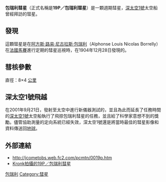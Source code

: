 {{Infobox Comet
| name=19P/包瑞利彗星
| image=[[File:Comet_Borrelly_Nucleus.jpg|250px]]
| discoverer=[[阿方斯·路易·尼古拉斯·包瑞利|阿方斯·路易·尼古拉斯·包瑞利]]
| discovery_date= 1904年12月28日
| designations=1905 II; 1911 VIII; 1918 IV;<br /> 1925 VIII; 1932 IV; 1953 IV;<br /> 1960 V; 1967 VIII; 1974 VII;<br /> 1981 IV; 1987 XXXIII; 1994 XXX
| epoch=2001年9月8日（[[儒略日|JD]]2452160.5）
| semimajor=3.59 [[天文單位|AU]]
| perihelion= 1.35 AU
| aphelion= 5.83 AU
| eccentricity=0.624
| period= 6.8 [[儒略年|a]]
| inclination=30.3°
| last_p=2008年7月26日
| next_p=2015年5月28日
}}
'''包瑞利彗星'''（正式名稱是'''19P／包瑞利彗星'''）是一顆週期彗星，[[深太空1號|深太空1號]]太空船曾經拜訪的彗星。

== 發現 ==
這顆彗星是在[[阿方斯·路易·尼古拉斯·包瑞利|阿方斯·路易·尼古拉斯·包瑞利]]（Alphonse Louis Nicolas Borrelly）在[[法國|法國]][[馬賽|馬賽]]進行定期的彗星巡視時，在1904年12月28日發現的。

== 彗核參數 ==
直徑：8×4 [[公里|公里]]

== 深太空1號飛越 ==
在2001年9月21日，發射至太空中進行新儀器測試的，並且為此而延長了任務時間的[[深太空1號|深太空1號]]太空船執行了飛掠包瑞利彗星的任務，並且給了科學家意想不到的獎勵。儘管協助測量的定向系統已經失效，深太空1號還是將當時最佳的彗星影像和資料傳送回[[地球|地球]]。

== 外部連結 ==
* http://jcometobs.web.fc2.com/pcmtn/0019p.htm {{Wayback|url=http://jcometobs.web.fc2.com/pcmtn/0019p.htm |date=20190729171347 }}
* [http://cometography.com/pcomets/019p.html Kronk拍攝的19P／包瑞利彗星] {{Wayback|url=http://cometography.com/pcomets/019p.html |date=20110927085909 }}

{{PeriodicComets Navigator|18D/珀賴因-馬寇斯彗星|20D/Westphal}}

[[Category:太空船探測的彗星|包瑞利]]
[[Category:彗星|Category:彗星]]